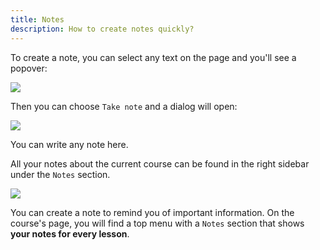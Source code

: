 ```yaml
---
title: Notes
description: How to create notes quickly?
---
```



To create a note, you can select any text on the page and you'll see a popover:

![](/take-note.png)

Then you can choose `Take note` and a dialog will open:

![](/take-note-dialog.png)

You can write any note here.

All your notes about the current course can be found in the right sidebar under the `Notes` section.

![](/take-note-sidebar.png)

<Callout title="Why create a note?">

You can create a note to remind you of important information. On the course's page, you will find a top menu with a `Notes` section that shows **your notes for every lesson**.

</Callout>
